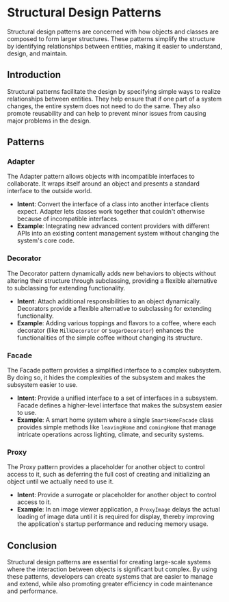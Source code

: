 # Structural Design Patterns

Structural design patterns are concerned with how objects and classes are composed to form larger structures. These patterns simplify the structure by identifying relationships between entities, making it easier to understand, design, and maintain.

## Introduction

Structural patterns facilitate the design by specifying simple ways to realize relationships between entities. They help ensure that if one part of a system changes, the entire system does not need to do the same. They also promote reusability and can help to prevent minor issues from causing major problems in the design.

## Patterns

### Adapter

The Adapter pattern allows objects with incompatible interfaces to collaborate. It wraps itself around an object and presents a standard interface to the outside world.

- **Intent**: Convert the interface of a class into another interface clients expect. Adapter lets classes work together that couldn't otherwise because of incompatible interfaces.
- **Example**: Integrating new advanced content providers with different APIs into an existing content management system without changing the system's core code.

### Decorator

The Decorator pattern dynamically adds new behaviors to objects without altering their structure through subclassing, providing a flexible alternative to subclassing for extending functionality.

- **Intent**: Attach additional responsibilities to an object dynamically. Decorators provide a flexible alternative to subclassing for extending functionality.
- **Example**: Adding various toppings and flavors to a coffee, where each decorator (like `MilkDecorator` or `SugarDecorator`) enhances the functionalities of the simple coffee without changing its structure.

### Facade

The Facade pattern provides a simplified interface to a complex subsystem. By doing so, it hides the complexities of the subsystem and makes the subsystem easier to use.

- **Intent**: Provide a unified interface to a set of interfaces in a subsystem. Facade defines a higher-level interface that makes the subsystem easier to use.
- **Example**: A smart home system where a single `SmartHomeFacade` class provides simple methods like `leavingHome` and `comingHome` that manage intricate operations across lighting, climate, and security systems.

### Proxy

The Proxy pattern provides a placeholder for another object to control access to it, such as deferring the full cost of creating and initializing an object until we actually need to use it.

- **Intent**: Provide a surrogate or placeholder for another object to control access to it.
- **Example**: In an image viewer application, a `ProxyImage` delays the actual loading of image data until it is required for display, thereby improving the application's startup performance and reducing memory usage.

## Conclusion

Structural design patterns are essential for creating large-scale systems where the interaction between objects is significant but complex. By using these patterns, developers can create systems that are easier to manage and extend, while also promoting greater efficiency in code maintenance and performance.
